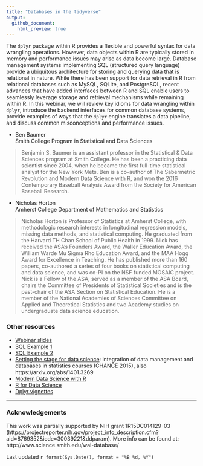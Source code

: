 ```yaml
---
title: "Databases in the tidyverse"
output:
  github_document:
    html_preview: true
---
```


The `dplyr` package within R provides a flexible and powerful syntax for data wrangling operations.  However, data objects within R are typically stored in memory and performance issues may arise as data become large.  Database management systems implementing SQL (structured query language) provide a ubiquitous architecture for storing and querying data that is relational in nature. While there has been support for data retrieval in R from relational databases such as MySQL, SQLite, and PostgreSQL, recent advances that have added interfaces between R and SQL enable users to seamlessly leverage storage and retrieval mechanisms while remaining within R.  In this webinar, we will review key idioms for data wrangling within `dplyr`, introduce the backend interfaces for common database systems, provide examples of ways that the `dplyr` engine translates a data pipeline, and discuss common misconceptions and performance issues.

- Ben Baumer  
  Smith College Program in Statistical and Data Sciences

> Benjamin S. Baumer is an assistant professor in the Statistical & Data Sciences program at Smith College. He has been a practicing data scientist since 2004, when he became the first full-time statistical analyst for the New York Mets. Ben is a co-author of The Sabermetric Revolution and Modern Data Science with R, and won the 2016 Contemporary Baseball Analysis Award from the Society for American Baseball Research.

- Nicholas Horton  
  Amherst College Department of Mathematics and Statistics

> Nicholas Horton is Professor of Statistics at Amherst College, with methodologic research interests in longitudinal regression models, missing data methods, and statistical computing.  He graduated from the Harvard TH Chan School of Public Health in 1999.  Nick has received the ASA's Founders Award, the Waller Education Award,  the William Warde Mu Sigma Rho Education Award, and the MAA Hogg Award for Excellence in Teaching.  He has published more than 160 papers, co-authored a series of four books on statistical computing and data science, and was co-PI on the NSF funded MOSAIC project.  Nick is a Fellow of the ASA, served as a member of the ASA Board, chairs the Committee of Presidents of Statistical Societies and is the past-chair of the ASA Section on Statistical Education.  He is a member of the National Academies of Sciences Committee on Applied and Theoretical Statistics and two Academy studies on undergraduate data science education.

### Other resources

- [Webinar slides](https://beanumber.github.io/tidy-databases/tidy_databases_slides.html)
- [SQL Example 1](https://beanumber.github.io/tidy-databases/examples/sql-example1.html)
- [SQL Example 2](https://beanumber.github.io/tidy-databases/examples/sql-example2.html)
- [Setting the stage for data science](http://chance.amstat.org/2015/04/setting-the-stage/): integration of data management and databases in statistics courses (CHANCE 2015), also https://arxiv.org/abs/1401.3269
- [Modern Data Science with R](http://mdsr-book.github.io/)
- [R for Data Science](http://r4ds.had.co.nz/)
- [Dplyr vignettes](http://dplyr.tidyverse.org/)

---

### Acknowledgements

This work was partially supported by NIH grant 1R15DC014129-03 (https://projectreporter.nih.gov/project_info_description.cfm?aid=8769352&icde=30039221&ddparam).  More info can be found at: http://www.science.smith.edu/wai-database/ 


Last updated `r format(Sys.Date(), format = "%B %d, %Y")`
